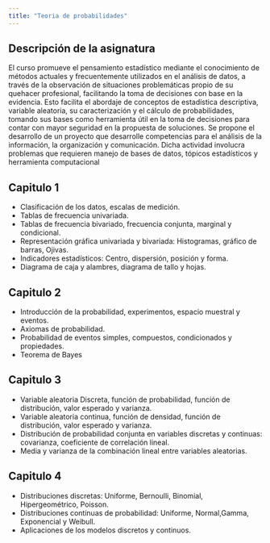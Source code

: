 ```yaml
---
title: "Teoria de probabilidades"
---
```

## Descripción de la asignatura
El curso promueve el pensamiento estadístico mediante el conocimiento de métodos actuales y frecuentemente  utilizados  en  el  análisis  de  datos,  a  través  de  la  observación  de  situaciones problemáticas propio de su quehacer profesional, facilitando la toma de decisiones con base en la evidencia. Esto facilita el abordaje de conceptos de estadística descriptiva, variable aleatoria, su caracterización y el cálculo de probabilidades, tomando sus bases como herramienta útil en la toma de decisiones para contar con mayor seguridad en la propuesta de soluciones. Se propone el desarrollo de un proyecto que desarrolle competencias para el análisis de la información, la organización  y  comunicación.  Dicha  actividad  involucra  problemas  que  requieren  manejo  de bases de datos, tópicos estadísticos y herramienta computacional

## Capitulo 1
-   Clasificación de los datos, escalas de medición.
-   Tablas de frecuencia univariada.
-   Tablas de frecuencia bivariado, frecuencia conjunta, marginal y condicional. 
-   Representación gráfica univariada y bivariada: Histogramas, gráfico de barras, Ojivas. 
-   Indicadores estadísticos: Centro, dispersión, posición y forma.
-   Diagrama de caja y alambres, diagrama de tallo y hojas.

## Capitulo 2
-   Introducción de la probabilidad, experimentos, espacio muestral y eventos.
-   Axiomas de probabilidad.
-   Probabilidad de eventos simples, compuestos, condicionados y propiedades.
-   Teorema de Bayes

## Capitulo 3
-   Variable aleatoria Discreta, función de probabilidad, función de distribución, valor esperado y varianza.
-   Variable aleatoria continua, función de  densidad, función de  distribución, valor esperado y varianza.
-   Distribución   de   probabilidad   conjunta   en   variables   discretas   y   continuas:   covarianza, coeficiente de correlación lineal.
-   Media y varianza de la combinación lineal entre variables aleatorias.

## Capitulo 4
-   Distribuciones discretas: Uniforme, Bernoulli, Binomial, Hipergeométrico, Poisson.
-   Distribuciones continuas de probabilidad: Uniforme, Normal,Gamma, Exponencial y Weibull.
-   Aplicaciones de los modelos discretos y continuos.
